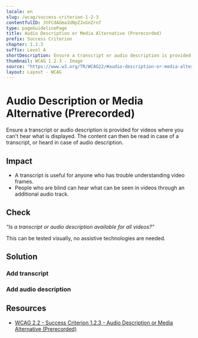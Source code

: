 ```yaml
---
locale: en
slug: /wcag/success-criterion-1-2-3
contentfulID: 3tFCdAGma1UNpZJxGnZrn7
type: pageGuidelinePage
title: Audio Description or Media Alternative (Prerecorded)
prefix: Success Criterion
chapter: 1.2.3
suffix: Level A
shortDescription: Ensure a transcript or audio description is provided for videos where you can't hear what is displayed.
thumbnail: WCAG 1.2.3 - Image
source: "https://www.w3.org/TR/WCAG22/#audio-description-or-media-alternative-prerecorded"
layout: Layout - WCAG
---
```


# Audio Description or Media Alternative (Prerecorded)

Ensure a transcript or audio description is provided for videos where you can't hear what is displayed. The content can then be read in case of a transcript, or heard in case of audio description.

## Impact

- A transcript is useful for anyone who has trouble understanding video frames.
- People who are blind can hear what can be seen in videos through an additional audio track.

## Check

*“Is a transcript or audio description available for all videos?”*

This can be tested visually, no assistive technologies are needed.

## Solution

### Add transcript

<CodeSample id="media-transcript" locale="en"/>

### Add audio description

<CodeSample id="media-audio-description" locale="en"/>

## Resources

- [WCAG 2.2 - Success Criterion 1.2.3 - Audio Description or Media Alternative (Prerecorded)](https://www.w3.org/TR/WCAG22/#audio-description-or-media-alternative-prerecorded)
